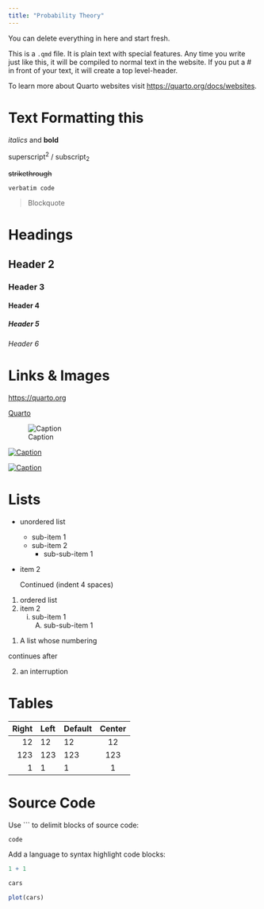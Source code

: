 ```yaml
---
title: "Probability Theory"
---
```


::: callout-note
You can delete everything in here and start fresh.
:::

This is a `.qmd` file. It is plain text with special features. Any time you write just like this, it will be compiled to normal text in the website. If you put a \# in front of your text, it will create a top level-header.

To learn more about Quarto websites visit <https://quarto.org/docs/websites>.

# Text Formatting this

*italics* and **bold**

superscript^2^ / subscript~2~

~~strikethrough~~

`verbatim code`

> Blockquote

# Headings

## Header 2
### Header 3
#### Header 4
##### Header 5
###### Header 6

# Links & Images

<https://quarto.org>

[Quarto](https://quarto.org)

![Caption](../../assets/img/elephant.png)

[![Caption](../../assets/img/elephant.png)](https://quarto.org)

[![Caption](../../assets/img/elephant.png)](https://quarto.org "An elephant")


# Lists

* unordered list
    + sub-item 1
    + sub-item 2
        - sub-sub-item 1
        
*   item 2

    Continued (indent 4 spaces)
    
    
1. ordered list
2. item 2
    i) sub-item 1
         A.  sub-sub-item 1
         
(@)  A list whose numbering

continues after

(@)  an interruption

# Tables

| Right | Left | Default | Center |
|------:|:-----|---------|:------:|
|   12  |  12  |    12   |    12  |
|  123  |  123 |   123   |   123  |
|    1  |    1 |     1   |     1  |

# Source Code

Use ``` to delimit blocks of source code:

```
code
```

Add a language to syntax highlight code blocks:

```r
1 + 1
```

```r
cars
```

```r
plot(cars)
```
